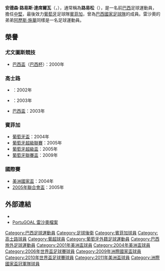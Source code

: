 {{noteta
|G1=南美球會
|G2=football
|G3=uefa
|T=zh-hans:路易松;zh-hk:雷沙奧;zh-tw:路易松;
|1=zh-hans:路易松;zh-hk:雷沙奧;zh-tw:路易松;
|2=zh-hans:路易斯;zh-hk:路爾斯;zh-tw:路易斯;
|3=zh-hans:席尔瓦;zh-hk:施華;zh-tw:席爾瓦;
|4=zh-hans:克鲁塞罗;zh-hk:高士路;zh-tw:克魯塞羅;
|5=zh-hans:米内罗;zh-hk:明尼路;zh-tw:米內羅;
|6=zh-hans:联合会杯;zh-hk:洲際國家盃;zh-tw:聯合會盃;
|7=zh-hans:安德森;zh-hk:安達臣;zh-tw:安德森;
}}
{{Football player infobox
|  playername = 路易松<br>''Luisão''
|  image = [[File:Luisao061115.jpg|200px]]  
|  fullname = Ânderson Luís da Silva
|  height = {{height|m=1.94}}
|  dateofbirth = {{birth date and age|1981|2|13}} 
|  cityofbirth = [[安帕羅_(聖保羅州)|安帕羅]] 
|  countryofbirth = [[巴西|巴西]] 
|  currentclub  = 
|  clubnumber = 
|  position = [[中堅|中堅]] 
|years1 = 1999      | clubs1 = {{tsl|en|Clube Atlético Juventus|尤文圖斯競技}} | caps1 = 18 | goals1 = 1
|years2 = 2000–2003 | clubs2 = [[高士路|高士路]] | caps2 = 62 | goals2 = 7
|years3 = 2003–2018 | clubs3 = [[賓菲加|賓菲加]] | caps3 = 337 | goals3 = 26
|nationalyears1 = 2001 | nationalteam1 = [[巴西U20|巴西U20]] | nationalcaps1 = 4 | nationalgoals1 = 0
|nationalyears2 = 2001–2011 | nationalteam2 = [[巴西國家足球隊|巴西]] | nationalcaps2 = 44 | nationalgoals2 = 3
|club-update = 12:33, 9 Aug 2018(UTC)
|nationalteam-update = 10 January 2017
}}
'''安德森·路易斯·達席爾瓦'''（{{lang-pt|'''Ânderson Luís da Silva'''}}，{{bd|1981年|2月13日|catidx=Luisao}}），通常稱為'''路易松'''（{{lang-pt|'''Luisão'''}}），是一名前[[巴西|巴西]]足球運動員，擔任[[中堅|中堅]]，最後效力[[葡萄牙|葡萄牙]]足球隊[[賓菲加|賓菲加]]，曾為[[巴西國家足球隊|巴西國家足球隊]]的成員。雷沙奧的弟弟[[阿歷斯·施華|阿歷斯·施華]]同樣是一名足球運動員。

== 榮譽 ==
=== 尤文圖斯競技 ===
* [[巴西盃|巴西盃]]（[[巴西杯|巴西杯]]）：2000年

=== 高士路 ===
* {{tsl|en|Copa Sul-Minas|南米納斯盃}}：2002年
* {{tsl|en|Campeonato Mineiro|米內羅足球聯賽}}：2003年
* [[巴西盃|巴西盃]]：2003年

=== 賓菲加 ===
* [[葡萄牙盃|葡萄牙盃]]：2004年
* [[葡萄牙超級聯賽|葡萄牙超級聯賽]]：2005年
* [[葡萄牙超級盃|葡萄牙超級盃]]：2005年
* [[葡萄牙聯賽盃|葡萄牙聯賽盃]]：2009年

=== 國際賽 ===
* [[美洲國家盃|美洲國家盃]]：2004年
* [[2005年聯合會盃|2005年聯合會盃]]：2005年

== 外部連結 ==
* {{soccerbase|id=35390|name=雷沙奧}}
* [http://www.portugoal.net/index.php/player-profiles/122-players-j-l/77-player-profile-luisao PortuGOAL 雷沙奧檔案] {{Wayback|url=http://www.portugoal.net/index.php/player-profiles/122-players-j-l/77-player-profile-luisao |date=20160306011846 }}

{{2006年世界盃足球賽巴西參賽名單}}
{{2009年聯合會盃足球賽巴西參賽名單}}
{{Brazil Squad 2010 World Cup}}
{{2011年美洲國家盃足球賽巴西參賽名單}}

{{DEFAULTSORT:Luisao}}
[[Category:巴西足球運動員|Category:巴西足球運動員]]
[[Category:足球後衛|Category:足球後衛]]
[[Category:賓菲加球員|Category:賓菲加球員]]
[[Category:高士路球員|Category:高士路球員]]
[[Category:葡超球員|Category:葡超球員]]
[[Category:葡萄牙外籍足球運動員|Category:葡萄牙外籍足球運動員]]
[[Category:巴西旅外足球運動員|Category:巴西旅外足球運動員]]
[[Category:2001年美洲盃球員|Category:2001年美洲盃球員]]
[[Category:2004年美洲盃球員|Category:2004年美洲盃球員]]
[[Category:2006年世界盃足球賽球員|Category:2006年世界盃足球賽球員]]
[[Category:2009年洲際國家盃球員|Category:2009年洲際國家盃球員]]
[[Category:2010年世界盃足球賽球員|Category:2010年世界盃足球賽球員]]
[[Category:2011年美洲盃球員|Category:2011年美洲盃球員]]
[[Category:洲際國家盃冠軍隊球員|Category:洲際國家盃冠軍隊球員]]